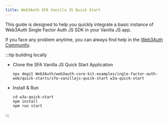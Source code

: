 ```yaml
---
title: Web3Auth SFA Vanilla JS Quick Start
---
```


This guide is designed to help you quickly integrate a basic instance of Web3Auth Single Factor Auth
JS SDK in your Vanilla JS app.

If you face any problem anytime, you can always find help in the
[Web3Auth Community](https://web3auth.io/community/c/help-core-kit/core-kit-sfa-web/22).

:::tip building locally

- Clone the SFA Vanilla JS Quick Start Application

  ```shell npm2yarn
  npx degit Web3Auth/web3auth-core-kit-examples/ingle-factor-auth-web/quick-starts/sfa-vanillajs-quick-start w3a-quick-start
  ```

- Install & Run

  ```shell npm2yarn
  cd w3a-quick-start
  npm install
  npm run start
  ```

:::
